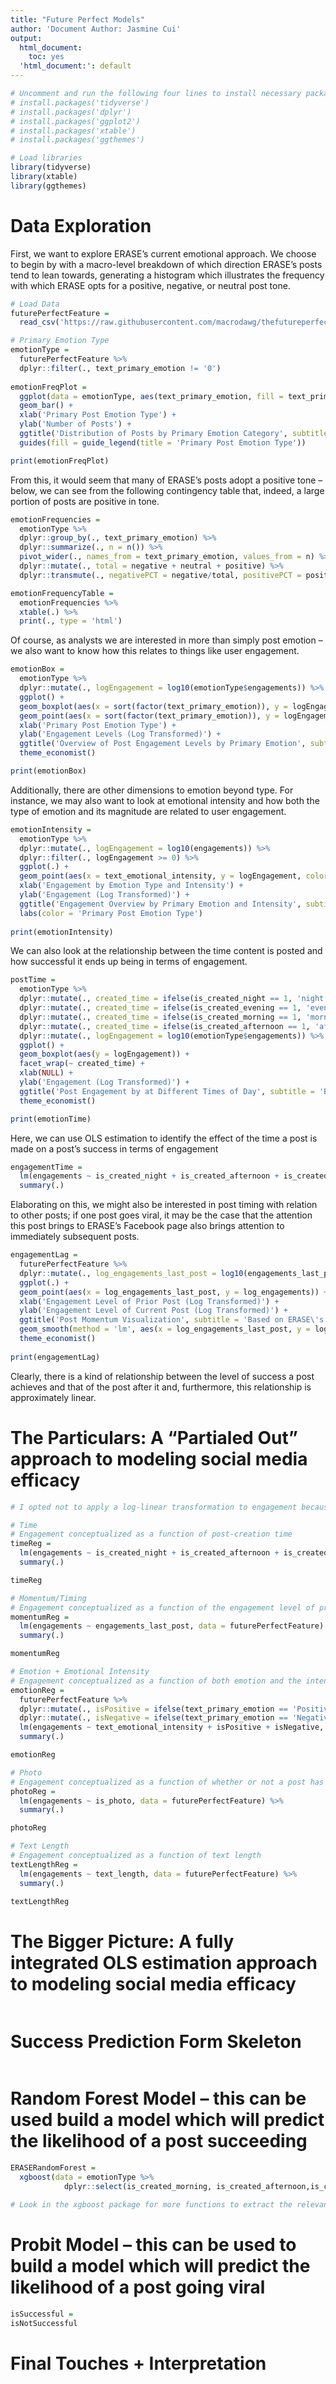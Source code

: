 ```yaml
---
title: "Future Perfect Models"
author: 'Document Author: Jasmine Cui'
output:
  html_document:
    toc: yes
  'html_document:': default
---
```


```r
# Uncomment and run the following four lines to install necessary packages 
# install.packages('tidyverse')
# install.packages('dplyr')
# install.packages('ggplot2')
# install.packages('xtable')
# install.packages('ggthemes')

# Load libraries
library(tidyverse)
library(xtable)
library(ggthemes)
``` 

# Data Exploration
First, we want to explore ERASE's current emotional approach. We choose to begin by with a macro-level breakdown of which direction ERASE's posts tend to lean towards, generating a histogram which illustrates the frequency with which ERASE opts for a positive, negative, or neutral post tone. 
```r
# Load Data 
futurePerfectFeature = 
  read_csv('https://raw.githubusercontent.com/macrodawg/thefutureperfect/main/data-for-model/features-data.csv') 

# Primary Emotion Type 
emotionType = 
  futurePerfectFeature %>% 
  dplyr::filter(., text_primary_emotion != '0') 
  
emotionFreqPlot = 
  ggplot(data = emotionType, aes(text_primary_emotion, fill = text_primary_emotion)) + 
  geom_bar() + 
  xlab('Primary Post Emotion Type') + 
  ylab('Number of Posts') + 
  ggtitle('Distribution of Posts by Primary Emotion Category', subtitle = 'Based on ERASE\'s FB Post History') + 
  guides(fill = guide_legend(title = 'Primary Post Emotion Type'))

print(emotionFreqPlot)
```

From this, it would seem that many of ERASE's posts adopt a positive tone -- below, we can see from the following contingency table that, indeed, a large portion of posts are positive in tone. 
```r
emotionFrequencies = 
  emotionType %>% 
  dplyr::group_by(., text_primary_emotion) %>% 
  dplyr::summarize(., n = n()) %>% 
  pivot_wider(., names_from = text_primary_emotion, values_from = n) %>% 
  dplyr::mutate(., total = negative + neutral + positive) %>% 
  dplyr::transmute(., negativePCT = negative/total, positivePCT = positive/total, neutralPCT = neutral/total) 

emotionFrequencyTable = 
  emotionFrequencies %>% 
  xtable(.) %>% 
  print(., type = 'html')
```

Of course, as analysts we are interested in more than simply post emotion -- we also want to know how this relates to things like user engagement. 
```r
emotionBox = 
  emotionType %>% 
  dplyr::mutate(., logEngagement = log10(emotionType$engagements)) %>% 
  ggplot() + 
  geom_boxplot(aes(x = sort(factor(text_primary_emotion)), y = logEngagement)) + 
  geom_point(aes(x = sort(factor(text_primary_emotion)), y = logEngagement)) + 
  xlab('Primary Post Emotion Type') + 
  ylab('Engagement Levels (Log Transformed)') + 
  ggtitle('Overview of Post Engagement Levels by Primary Emotion', subtitle = 'Based on ERASE\'s FB Post History') + 
  theme_economist()

print(emotionBox)
```

Additionally, there are other dimensions to emotion beyond type. For instance, we may also want to look at emotional intensity and how both the type of emotion and its magnitude are related to user engagement.  
```r
emotionIntensity = 
  emotionType %>% 
  dplyr::mutate(., logEngagement = log10(engagements)) %>% 
  dplyr::filter(., logEngagement >= 0) %>% 
  ggplot(.) + 
  geom_point(aes(x = text_emotional_intensity, y = logEngagement, color = text_primary_emotion)) + 
  xlab('Engagement by Emotion Type and Intensity') + 
  ylab('Engagement (Log Transformed)') + 
  ggtitle('Engagement Overview by Primary Emotion and Intensity', subtitle = 'Based on ERASE\'s FB Post History') + 
  labs(color = 'Primary Post Emotion Type') 
  
print(emotionIntensity)
```

We can also look at the relationship between the time content is posted and how successful it ends up being in terms of engagement.
```r
postTime = 
  emotionType %>%
  dplyr::mutate(., created_time = ifelse(is_created_night == 1, 'night', created_time)) %>%
  dplyr::mutate(., created_time = ifelse(is_created_evening == 1, 'evening', created_time)) %>%
  dplyr::mutate(., created_time = ifelse(is_created_morning == 1, 'morning', created_time)) %>% 
  dplyr::mutate(., created_time = ifelse(is_created_afternoon == 1, 'afternoon', created_time)) %>% 
  dplyr::mutate(., logEngagement = log10(emotionType$engagements)) %>% 
  ggplot() + 
  geom_boxplot(aes(y = logEngagement)) + 
  facet_wrap(~ created_time) + 
  xlab(NULL) + 
  ylab('Engagement (Log Transformed)') + 
  ggtitle('Post Engagement by at Different Times of Day', subtitle = 'Based on ERASE\'s FB Post History') + 
  theme_economist()

print(emotionTime)
```

Here, we can use OLS estimation to identify the effect of the time a post is made on a post's success in terms of engagement 
```r
engagementTime = 
  lm(engagements ~ is_created_night + is_created_afternoon + is_created_evening, data = emotionType) %>% 
  summary(.)
```

Elaborating on this, we might also be interested in post timing with relation to other posts; if one post goes viral, it may be the case that the attention this post brings to ERASE's Facebook page also brings attention to immediately subsequent posts.
```r
engagementLag = 
  futurePerfectFeature %>% 
  dplyr::mutate(., log_engagements_last_post = log10(engagements_last_post), log_engagements = log10(engagements)) %>% 
  ggplot(.) + 
  geom_point(aes(x = log_engagements_last_post, y = log_engagements)) + 
  xlab('Engagement Level of Prior Post (Log Transformed)') + 
  ylab('Engagement Level of Current Post (Log Transformed)') + 
  ggtitle('Post Momentum Visualization', subtitle = 'Based on ERASE\'s FB Post History') + 
  geom_smooth(method = 'lm', aes(x = log_engagements_last_post, y = log_engagements)) + 
  theme_economist()
  
print(engagementLag)
```
Clearly, there is a kind of relationship between the level of success a post achieves and that of the post after it and, furthermore, this relationship is approximately linear. 

# The Particulars: A "Partialed Out" approach to modeling social media efficacy 
```r
# I opted not to apply a log-linear transformation to engagement because ERASE's goal is to try and produce more "outlier" posts -- posts with extremely high engagement. However, if this priority changes, it may be useful to apply a log transformation to the engagements variable. 

# Time
# Engagement conceptualized as a function of post-creation time 
timeReg = 
  lm(engagements ~ is_created_night + is_created_afternoon + is_created_evening, data = futurePerfectFeature) %>%
  summary(.)

timeReg 

# Momentum/Timing
# Engagement conceptualized as a function of the engagement level of preceding post 
momentumReg = 
  lm(engagements ~ engagements_last_post, data = futurePerfectFeature) %>% 
  summary(.)

momentumReg

# Emotion + Emotional Intensity 
# Engagement conceptualized as a function of both emotion and the intensity with which it is expressed 
emotionReg = 
  futurePerfectFeature %>% 
  dplyr::mutate(., isPositive = ifelse(text_primary_emotion == 'Positive', 1, text_primary_emotion)) %>%
  dplyr::mutate(., isNegative = ifelse(text_primary_emotion == 'Negative', 1, text_primary_emotion)) %>% 
  lm(engagements ~ text_emotional_intensity + isPositive + isNegative, .) %>% 
  summary(.)

emotionReg

# Photo
# Engagement conceptualized as a function of whether or not a post has a photograph or not 
photoReg = 
  lm(engagements ~ is_photo, data = futurePerfectFeature) %>% 
  summary(.)

photoReg

# Text Length 
# Engagement conceptualized as a function of text length 
textLengthReg = 
  lm(engagements ~ text_length, data = futurePerfectFeature) %>% 
  summary(.)

textLengthReg
```
# The Bigger Picture: A fully integrated OLS estimation approach to modeling social media efficacy
```r

```


# Success Prediction Form Skeleton 
```r

```

# Random Forest Model -- this can be used build a model which will predict the likelihood of a post succeeding
```r
ERASERandomForest = 
  xgboost(data = emotionType %>% 
            dplyr::select(is_created_morning, is_created_afternoon,is_created_evening, is_created_night, text_emotional_intensity) %>% as.matrix(.), label = emotionType$engagements, nrounds = 5)

# Look in the xgboost package for more functions to extract the relevant data 
```

# Probit Model -- this can be used to build a model which will predict the likelihood of a post going viral 
```r
isSuccessful = 
isNotSuccessful 
```

# Final Touches + Interpretation
```r

```

